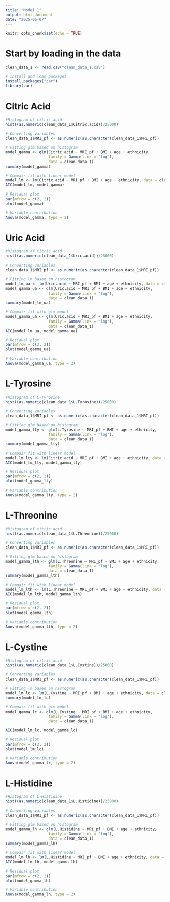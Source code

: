 ```yaml
---
title: "Model 1"
output: html_document
date: "2025-06-07"
---
```


```r
knitr::opts_chunk$set(echo = TRUE)
```

# Start by loading in the data 
```r
clean_data_1 <- read.csv("clean_data_1.csv")

# Install and load packages 
install.packages("car")
library(car)
```

# Citric Acid 
```r
#Histogram of citric acid
hist((as.numeric(clean_data_1$Citric.acid))/25000)

# Converting variables 
clean_data_1$MRI_pf <- as.numeric(as.character(clean_data_1$MRI_pf))

# Fitting glm based on histogram 
model_gamma <- glm(Citric.acid ~ MRI_pf + BMI + age + ethnicity,
                   family = Gamma(link = "log"),
                   data = clean_data_1)
summary(model_gamma)

# Compair fit with linear model
model_lm <- lm(Citric.acid ~ MRI_pf + BMI + age + ethnicity, data = clean_data_1)
AIC(model_lm, model_gamma)

# Residual plot
par(mfrow = c(2, 2))
plot(model_gamma)

# Variable contribution 
Anova(model_gamma, type = 2)

```

# Uric Acid 
```r
#Histogram of citric acid
hist((as.numeric(clean_data_1$Uric.acid))/25000)

# Converting variables 
clean_data_1$MRI_pf <- as.numeric(as.character(clean_data_1$MRI_pf))

# Fitting lm based on histogram 
model_lm_ua <- lm(Uric.acid ~ MRI_pf + BMI + age + ethnicity, data = clean_data_1)
model_gamma_ua <- glm(Uric.acid ~ MRI_pf + BMI + age + ethnicity,
                   family = Gamma(link = "log"),
                   data = clean_data_1)
summary(model_lm_ua)

# Compair fit with glm model
model_gamma_ua <- glm(Uric.acid ~ MRI_pf + BMI + age + ethnicity,
                   family = Gamma(link = "log"),
                   data = clean_data_1)
AIC(model_lm_ua, model_gamma_ua)

# Residual plot
par(mfrow = c(2, 2))
plot(model_gamma_ua)

# Variable contribution 
Anova(model_gamma_ua, type = 2)
```
# L-Tyrosine 
```r
#Histogram of L-Tyrosine
hist((as.numeric(clean_data_1$L.Tyrosine))/25000)

# Converting variables 
clean_data_1$MRI_pf <- as.numeric(as.character(clean_data_1$MRI_pf))

# Fitting glm based on histogram 
model_gamma_lty <- glm(L.Tyrosine ~ MRI_pf + BMI + age + ethnicity,
                   family = Gamma(link = "log"),
                   data = clean_data_1)
summary(model_gamma_lty)

# Compair fit with linear model
model_lm_lty <- lm(Citric.acid ~ MRI_pf + BMI + age + ethnicity, data = clean_data_1)
AIC(model_lm_lty, model_gamma_lty)

# Residual plot
par(mfrow = c(2, 2))
plot(model_gamma_lty)

# Variable contribution 
Anova(model_gamma_lty, type = 2)
```

# L-Threonine
```r
#Histogram of citric acid
hist((as.numeric(clean_data_1$L.Threonine))/25000)

# Converting variables 
clean_data_1$MRI_pf <- as.numeric(as.character(clean_data_1$MRI_pf))

# Fitting glm based on histogram 
model_gamma_lth <- glm(L.Threonine ~ MRI_pf + BMI + age + ethnicity,
                   family = Gamma(link = "log"),
                   data = clean_data_1)
summary(model_gamma_lth)

# Compair fit with linear model
model_lm_lth <- lm(L.Threonine ~ MRI_pf + BMI + age + ethnicity, data = clean_data_1)
AIC(model_lm_lth, model_gamma_lth)

# Residual plot
par(mfrow = c(2, 2))
plot(model_gamma_lth)

# Variable contribution 
Anova(model_gamma_lth, type = 2)
```

# L-Cystine 

```r
#Histogram of citric acid
hist((as.numeric(clean_data_1$L.Cystine))/25000)

# Converting variables 
clean_data_1$MRI_pf <- as.numeric(as.character(clean_data_1$MRI_pf))

# Fitting lm based on histogram 
model_lm_lc <- lm(L.Cystine ~ MRI_pf + BMI + age + ethnicity, data = clean_data_1)
summary(model_lm_lc)

# Compair fit with glm model
model_gamma_lc <- glm(L.Cystine ~ MRI_pf + BMI + age + ethnicity,
                   family = Gamma(link = "log"),
                   data = clean_data_1)

AIC(model_lm_lc, model_gamma_lc)

# Residual plot
par(mfrow = c(2, 2))
plot(model_lm_lc)

# Variable contribution 
Anova(model_gamma_lc, type = 2)
```

# L-Histidine
```r
#Histogram of L-Histidine
hist((as.numeric(clean_data_1$L.Histidine))/25000)

# Converting variables 
clean_data_1$MRI_pf <- as.numeric(as.character(clean_data_1$MRI_pf))

# Fitting glm based on histogram 
model_gamma_lh <- glm(L.Histidine ~ MRI_pf + BMI + age + ethnicity,
                   family = Gamma(link = "log"),
                   data = clean_data_1)
summary(model_gamma_lh)

# Compair fit with linear model
model_lm_lh <- lm(L.Histidine ~ MRI_pf + BMI + age + ethnicity, data = clean_data_1)
AIC(model_lm_lh, model_gamma_lh)

# Residual plot
par(mfrow = c(2, 2))
plot(model_gamma_lh)

# Variable contribution 
Anova(model_gamma_lh, type = 2)
```